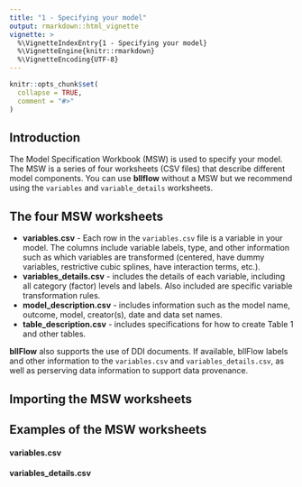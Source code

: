```yaml
---
title: "1 - Specifying your model"
output: rmarkdown::html_vignette
vignette: >
  %\VignetteIndexEntry{1 - Specifying your model}
  %\VignetteEngine{knitr::rmarkdown}
  %\VignetteEncoding{UTF-8}
---
```


```r
knitr::opts_chunk$set(
  collapse = TRUE,
  comment = "#>"
)
```
## Introduction
The Model Specification Workbook (MSW) is used to specify your model. The MSW is 
a series of four worksheets (CSV files) that describe different model components. 
You can use **bllflow** without a MSW but we recommend using the 
`variables` and `variable_details` worksheets. 
 
## The four MSW worksheets

- **variables.csv** - Each row in the `variables.csv` file is a variable in your model. 
The columns include variable labels, type, and other information such as which 
variables are transformed (centered, have dummy variables, restrictive cubic 
splines, have interaction terms, etc.).
- **variables_details.csv** - includes the details of each variable, including all 
category (factor) levels and labels. Also included are  specific variable transformation 
rules.
- **model_description.csv** - includes information such as the model name, outcome, 
model, creator(s), date and data set names.
- **table_description.csv** - includes specifications for how to create Table 1 
and other tables.

**bllFlow** also supports the use of DDI documents. If available, bllFlow labels 
and other information to the `variables.csv` and `variables_details.csv`, as well
as perserving data information to support data provenance. 

## Importing the MSW worksheets

## Examples of the MSW worksheets

#### variables.csv

#### variables_details.csv






